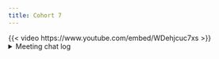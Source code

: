 ```yaml
---
title: Cohort 7
---
```

{{< video https://www.youtube.com/embed/WDehjcuc7xs >}}
<details>
<summary>Meeting chat log</summary>
```
00:18:21	collinberke: Jenny Bryan debugging: https://www.youtube.com/watch?v=vgYS-F8opgE
00:31:10	collinberke: https://purrr.tidyverse.org/reference/slowly.html
00:47:43	Robert Hilly: By guys!
```
</details>
